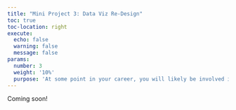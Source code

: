 ```yaml
---
title: "Mini Project 3: Data Viz Re-Design"
toc: true
toc-location: right
execute:
  echo: false
  warning: false
  message: false
params:
  number: 3
  weight: '10%'
  purpose: 'At some point in your career, you will likely be involved in creating or revising a summary chart of some data. When that happens, you will also likely be the most knowledge person in the room about what to do to design the chart(s) to effectively communicate the information in the data. This assignment is a practice run for that day.'
---
```


Coming soon!